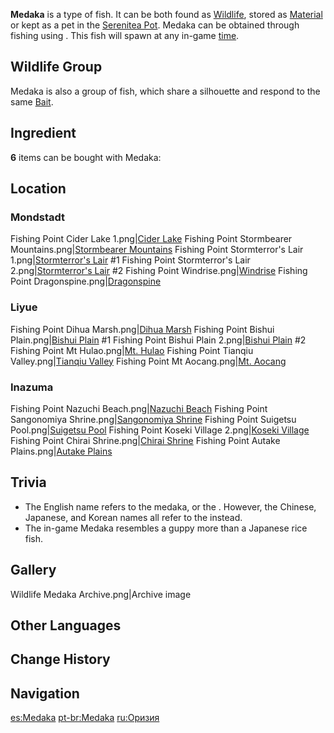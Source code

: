 {{About|the fish|the [[furnishing]]|Ornamental Medaka}}
{{Item Infobox
|id           = 131000
|image        = Item Medaka.png
|type         = Fish
|invCategory  = Materials
|rarity       = 3
|description  = A lively, energetic fish famous for its flowery patterns.<br />Most such creatures lived out their lives peacefully as ornamental fish. But when it was discovered that their meat was flavorful, less bony, and very fatty, they would also come to find themselves carefully prepared and served up on meal tables.
|source1      = [[Fishing]]
|lbFamily     = Fish
|lbGroup      = Medaka
|lbType       = Wildlife
}}
{{Description|A lively, energetic fish famous for its petal-shaped tail.<br />Most such creatures lived out their lives peacefully as ornamental fish. But when it was discovered that their meat was flavorful, less bony, and very fatty, they would also come to find themselves carefully prepared and served up on meal tables.}}
'''Medaka''' is a type of fish. It can be both found as [[Wildlife]], stored as [[Material]] or kept as a pet in the [[Serenitea Pot]]. Medaka can be obtained through fishing using {{Item|Fruit Paste Bait|20}}. This fish will spawn at any in-game [[time]].

==Wildlife Group==
Medaka is also a group of fish, which share a silhouette and respond to the same [[Bait]].
{{Items by Category List|Medaka|skipthispage=no}}

==Ingredient==
'''6''' items can be bought with Medaka:
{{Shop/Header|currency=Fish}}
{{Shop|Windtangler|{{Card|Medaka|20}}{{Card|Aizen Medaka|20}}{{Card|Venomspine Fish|20}}{{Card|Tea-Colored Shirakodai|20}}|1}}
{{Shop|Wishmaker|{{Card|Medaka|20}}{{Card|Sweet-Flower Medaka|20}}{{Card|Betta|20}}{{Card|Brown Shirakodai|20}}|1}}
{{Shop|Narukawa Ukai|{{Card|Medaka|20}}{{Card|Glaze Medaka|20}}{{Card|Lunged Stickleback|20}}{{Card|Purple Shirakodai|20}}|1}}
{{Shop|Formula: Redrot Bait|{{Card|Medaka|3}}|1}}
{{Shop|Formula: False Worm Bait|{{Card|Medaka|3}}|1}}
{{Shop|Formula: Fake Fly Bait|{{Card|Medaka|3}}|1}}
{{Shop/Footer}}

==Location==
{{Main|Fishing Points}}
===Mondstadt===
<gallery hideaddbutton="true" captionalign="center">
Fishing Point Cider Lake 1.png|[[Cider Lake]]
Fishing Point Stormbearer Mountains.png|[[Stormbearer Mountains]]
Fishing Point Stormterror's Lair 1.png|[[Stormterror's Lair]] #1
Fishing Point Stormterror's Lair 2.png|[[Stormterror's Lair]] #2
Fishing Point Windrise.png|[[Windrise]]
Fishing Point Dragonspine.png|[[Dragonspine]]
</gallery>

===Liyue===
<gallery hideaddbutton="true" captionalign="center">
Fishing Point Dihua Marsh.png|[[Dihua Marsh]]
Fishing Point Bishui Plain.png|[[Bishui Plain]] #1
Fishing Point Bishui Plain 2.png|[[Bishui Plain]] #2
Fishing Point Mt Hulao.png|[[Mt. Hulao]]
Fishing Point Tianqiu Valley.png|[[Tianqiu Valley]]
Fishing Point Mt Aocang.png|[[Mt. Aocang]]
</gallery>

===Inazuma===
<gallery hideaddbutton="true" captionalign="center">
Fishing Point Nazuchi Beach.png|[[Nazuchi Beach]]
Fishing Point Sangonomiya Shrine.png|[[Sangonomiya Shrine]]
Fishing Point Suigetsu Pool.png|[[Suigetsu Pool]]
Fishing Point Koseki Village 2.png|[[Koseki Village]]
Fishing Point Chirai Shrine.png|[[Chirai Shrine]]
Fishing Point Autake Plains.png|[[Autake Plains]]
</gallery>

==Trivia==
* The English name refers to the medaka, or the {{w|Japanese rice fish}}. However, the Chinese, Japanese, and Korean names all refer to the {{w|guppy}} instead.
* The in-game Medaka resembles a guppy more than a Japanese rice fish.

==Gallery==
<gallery hideaddbutton="true" captionalign="center">
Wildlife Medaka Archive.png|Archive image
</gallery>

==Other Languages==
{{Other Languages
|en      = Medaka
|zhs     = 花鳉
|zhs_rm  = Huājiāng
|zht     = 花鱂
|zht_rm  = Huājiāng
|zh_tl   = Guppy
|ja      = グッピー
|ja_rm   = Guppii
|ja_tl   = Guppy
|ko      = 구피
|ko_rm   = Gupi
|ko_tl   = Guppy
|es      = Medaka
|fr      = Médaka
|ru      = Оризия
|ru_tl   = ''{{w|Oryzias}}''
|ru_note = ''Oryzias'' is a genus of {{w|ricefish}}es native to fresh and brackish water in east and south Asia.
|th      = Medaka
|vi      = Cá {{tt|Khổng Tước|孔雀}}
|vi_tl   = {{w|Poeciliidae|Livebearer}}
|de      = Medaka
|id      = Medaka
|pt      = Medaka
}}

==Change History==
{{Change History|2.1}}

==Navigation==
{{Material Navbox|type=Fishing Materials|state=collapsed}}
{{Wildlife Navbox}}

[[es:Medaka]]
[[pt-br:Medaka]]
[[ru:Оризия]]